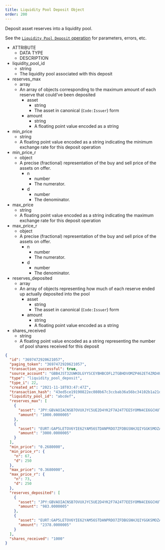```yaml
---
title: Liquidity Pool Deposit Object
order: 200
---
```



Deposit asset reserves into a liquidity pool.

See the [`Liquidity Pool Deposit` operation](../../../../../../docs/learn/fundamentals/transactions/list-of-operations#liquidity-pool-deposit) for parameters, errors, etc.

<AttributeTable>

- ATTRIBUTE
  - DATA TYPE
  - DESCRIPTION
- liquidity_pool_id
  - string
  - The liquidity pool associated with this deposit
- reserves_max
  - array
  - An array of objects corresponding to the maximum amount of each reserve that could've been deposited
    - asset
      - string
      - The asset in canonical (`Code:Issuer`) form
    - amount
      - string
      - A floating point value encoded as a string
- min_price
  - string
  - A floating point value encoded as a string indicating the minimum exchange rate for this deposit operation
- min_price_r
  - object
  - A precise (fractional) representation of the buy and sell price of the assets on offer.
    - n
      - number
      - The numerator.
    - d
      - number
      - The denominator.
- max_price
  - string
  - A floating point value encoded as a string indicating the maximum exchange rate for this deposit operation
- max_price_r
  - object
  - A precise (fractional) representation of the buy and sell price of the assets on offer.
    - n
      - number
      - The numerator.
    - d
      - number
      - The denominator.
- reserves_deposited
  - array
  - An array of objects representing how much of each reserve ended up actually deposited into the pool
    - asset
      - string
      - The asset in canonical (`Code:Issuer`) form
    - amount
      - string
      - A floating point value encoded as a string
- shares_received
  - string
  - A floating point value encoded as a string representing the number of pool shares received for this deposit

</AttributeTable>

<ExampleResponse>

```json
{
  "id": "3697472920621057",
  "paging_token": "3697472920621057",
  "transaction_successful": true,
  "source_account": "GBB4JST32UWKOLGYYSCEYBHBCOFL2TGBHDVOMZP462ET4ZRD4ULA7S2L",
  "type": "liquidity_pool_deposit",
  "type_i": 22,
  "created_at": "2021-11-18T03:47:47Z",
  "transaction_hash": "43ed5ce19190822ec080b67c3ccbab36a56bc34102b1a21d3ee690ed3bc23378",
  "liquidity_pool_id": "abcdef",
  "reserves_max": [
    {
      "asset": "JPY:GBVAOIACNSB7OVUXJYC5UE2D4YK2F7A24T7EE5YOMN4CE6GCHUTOUQXM",
      "amount": "1000.0000005"
    },
    {
      "asset": "EURT:GAP5LETOV6YIE62YAM56STDANPRDO7ZFDBGSNHJQIYGGKSMOZAHOOS2S",
      "amount": "3000.0000005"
    }
  ],
  "min_price": "0.2680000",
  "min_price_r": {
    "n": 67,
    "d": 250
  },
  "max_price": "0.3680000",
  "max_price_r": {
    "n": 73,
    "d": 250
  },
  "reserves_deposited": [
    {
      "asset": "JPY:GBVAOIACNSB7OVUXJYC5UE2D4YK2F7A24T7EE5YOMN4CE6GCHUTOUQXM",
      "amount": "983.0000005"
    },
    {
      "asset": "EURT:GAP5LETOV6YIE62YAM56STDANPRDO7ZFDBGSNHJQIYGGKSMOZAHOOS2S",
      "amount": "2378.0000005"
    }
  ],
  "shares_received": "1000"
}
```

</ExampleResponse>
